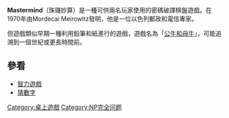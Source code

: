 {{Infobox_Game|
|  subject_name=Mastermind 
|  image_link=[[Image:Mastermind.jpg|200px]]
|  image_caption=已完成的珠璣妙算
|  players=2 
|  ages= 8歲或以上
|  setup_time= < 5 分鐘 
|  playing_time= 20 分鐘 
|  complexity=容易 
|  strategy=較少 
|  random_chance=較多
|  skills=[[推理|推理]] 
|  footnotes =
}}

'''Mastermind'''（珠璣妙算）是一種可供兩名玩家使用的密碼破譯棋盤遊戲。在1970年由Mordecai Meirowitz發明，他是一位以色列郵政和電信專家。

但遊戲類似早期一種利用鉛筆和紙進行的遊戲，遊戲名為「[[猜数字|公牛和母牛]]」，可能追溯到一個世紀或更長時間前。

==參看==
*[[智力遊戲|智力遊戲]]
*[[猜數字|猜數字]]

{{Entertain-stub}}
[[Category:桌上遊戲|Category:桌上遊戲]]
[[Category:NP完全问题|Category:NP完全问题]]